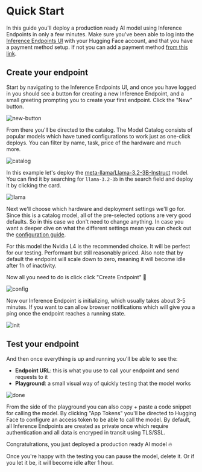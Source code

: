 # Quick Start

In this guide you'll deploy a production ready AI model using Inference Endpoints in only a few minutes.
Make sure you've been able to log into the [Inference Endpoints UI](https://endpoints.huggingface.co) with your Hugging Face account, and that you have a payment
method setup. If not you can add a payment method [from this link](https://huggingface.co/settings/billing).

## Create your endpoint

Start by navigating to the Inference Endpoints UI, and once you have logged in you should see a button for creating a new Inference
Endpoint, and a small greeting prompting you to create your first endpoint. Click the "New" button.

![new-button](https://raw.githubusercontent.com/huggingface/hf-endpoints-documentation/update/large-rewrite/assets/quick_start/1-new-button.png)

From there you'll be directed to the catalog. The Model Catalog consists of popular models which have tuned configurations to work just as one-click
deploys. You can filter by name, task, price of the hardware and much more.

![catalog](https://raw.githubusercontent.com/huggingface/hf-endpoints-documentation/update/large-rewrite/assets/quick_start/2-catalog.png)

In this example let's deploy the [meta-llama/Llama-3.2-3B-Instruct](https://huggingface.co/meta-llama/Llama-3.2-3B-Instruct) model. You can find
it by searching for `llama-3.2-3b` in the search field and deploy it by clicking the card.

![llama](https://raw.githubusercontent.com/huggingface/hf-endpoints-documentation/update/large-rewrite/assets/quick_start/3-llama.png)

Next we'll choose which hardware and deployment settings we'll go for. Since this is a catalog model, all of the pre-selected options are very good
defaults. So in this case we don't need to change anything. In case you want a deeper dive on what the different settings mean you can check out
the [configuration guide](./guides/configuration).

For this model the Nvidia L4 is the recommended choice. It will be perfect for our testing. Performant but still reasonably priced. Also note that by
default the endpoint will scale down to zero, meaning it will become idle after 1h of inactivity.

Now all you need to do is click click "Create Endpoint" 🚀

![config](https://raw.githubusercontent.com/huggingface/hf-endpoints-documentation/update/large-rewrite/assets/quick_start/4-config.png)

Now our Inference Endpoint is initializing, which usually takes about 3-5 minutes. If you want to can allow browser notifications which will give you a
ping once the endpoint reaches a running state.

![init](https://raw.githubusercontent.com/huggingface/hf-endpoints-documentation/update/large-rewrite/assets/quick_start/5-init.png)

## Test your endpoint

And then once everything is up and running you'll be able to see the:
- **Endpoint URL**: this is what you use to call your endpoint and send requests to it
- **Playground**: a small visual way of quickly testing that the model works

![done](https://raw.githubusercontent.com/huggingface/hf-endpoints-documentation/update/large-rewrite/assets/quick_start/6-done.png)

From the side of the playground you can also copy + paste a code snippet for calling the model. By clicking "App Tokens" you'll be directed to Hugging Face
to configure an access token to be able to call the model. By default, all Inference Endpoints are created as private once which require authentication and
all data is encryped in transit using TLS/SSL.

Congratulrations, you just deployed a production ready AI model 🔥

Once you're happy with the testing you can pause the model, delete it. Or if you let it be, it will become idle after 1 hour.

